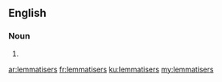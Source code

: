 ==English==

===Noun===
{{head|en|plural}}

# {{plural of|lemmatiser|lang=en}}

[[ar:lemmatisers]]
[[fr:lemmatisers]]
[[ku:lemmatisers]]
[[my:lemmatisers]]